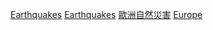 [[Category:歐洲地質|Earthquakes]]
[[Category:歐洲自然史|Earthquakes]]
[[Category:歐洲自然災害|]]
[[Category:各大洲地震|Europe]]